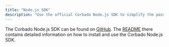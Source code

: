 ```yaml
---
title: "Node.js SDK"
description: "Use the official Corbado Node.js SDK to simplify the passkey and session management integration in your Node.js applications."
---
```


The Corbado Node.js SDK can be found on [GitHub](https://github.com/corbado/corbado-nodejs). The [README](https://github.com/corbado/corbado-nodejs) there contains detailed information on how to install and use the Corbado Node.js SDK.